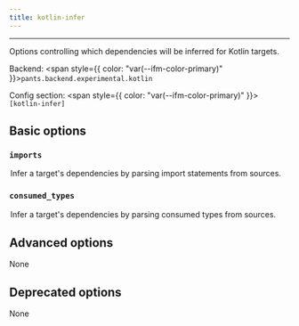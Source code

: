 ```yaml
---
title: kotlin-infer
---
```



---

Options controlling which dependencies will be inferred for Kotlin targets.

Backend: <span style={{ color: "var(--ifm-color-primary)" }}>`pants.backend.experimental.kotlin`</span>

Config section: <span style={{ color: "var(--ifm-color-primary)" }}>`[kotlin-infer]`</span>

## Basic options

<span className={styles.options}>

### `imports`

<Option
  cli_repr='--[no-]kotlin-infer-imports'
  env_repr='PANTS_KOTLIN_INFER_IMPORTS'
  default_repr='True'
>
  

Infer a target's dependencies by parsing import statements from sources.

</Option>


### `consumed_types`

<Option
  cli_repr='--[no-]kotlin-infer-consumed-types'
  env_repr='PANTS_KOTLIN_INFER_CONSUMED_TYPES'
  default_repr='True'
>
  

Infer a target's dependencies by parsing consumed types from sources.

</Option>


## Advanced options

None

## Deprecated options

None

</span>